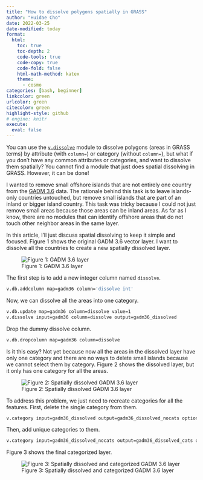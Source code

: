 ```yaml
---
title: "How to dissolve polygons spatially in GRASS"
author: "Huidae Cho"
date: 2022-03-25
date-modified: today
format:
  html:
    toc: true
    toc-depth: 2
    code-tools: true
    code-copy: true
    code-fold: false
    html-math-method: katex
    theme:
      - cosmo
categories: [bash, beginner]
linkcolor: green
urlcolor: green
citecolor: green
highlight-style: github
# engine: knitr
execute:
  eval: false
---
```


You can use the [`v.dissolve`](https://grass.osgeo.org/grass-stable/manuals/v.dissolve.html) module to dissolve polygons (areas in GRASS terms) by attribute (with `column=`) or category (without `column=`), but what if you don’t have any common attributes or categories, and want to dissolve them spatially? You cannot find a module that just does spatial dissolving in GRASS. However, it can be done!

I wanted to remove small offshore islands that are not entirely one country from the [GADM 3.6](https://gadm.org/) data. The rationale behind this task is to leave islands-only countries untouched, but remove small islands that are part of an inland or bigger island country. This task was tricky because I could not just remove small areas because those areas can be inland areas. As far as I know, there are no modules that can identify offshore areas that do not touch other neighbor areas in the same layer.

In this article, I’ll just discuss spatial dissolving to keep it simple and focused. Figure 1 shows the original GADM 3.6 vector layer. I want to dissolve all the countries to create a new spatially dissolved layer.

![Figure 1: GADM 3.6 layer](images/gadm36.webp)

The first step is to add a new integer column named `dissolve`.

```bash
v.db.addcolumn map=gadm36 column='dissolve int'
```

Now, we can dissolve all the areas into one category.

```bash
v.db.update map=gadm36 column=dissolve value=1
v.dissolve input=gadm36 column=dissolve output=gadm36_dissolved
```

Drop the dummy dissolve column.

```bash
v.db.dropcolumn map=gadm36 column=dissolve
```

Is it this easy? Not yet because now all the areas in the dissolved layer have only one category and there are no ways to delete small islands because we cannot select them by category. Figure 2 shows the dissolved layer, but it only has one category for all the areas.

![Figure 2: Spatially dissolved GADM 3.6 layer](images/gadm36_dissolved.webp)

To address this problem, we just need to recreate categories for all the features. First, delete the single category from them.

```bash
v.category input=gadm36_dissolved output=gadm36_dissolved_nocats option=del
```

Then, add unique categories to them.

```bash
v.category input=gadm36_dissolved_nocats output=gadm36_dissolved_cats option=add
```

Figure 3 shows the final categorized layer.

![Figure 3: Spatially dissolved and categorized GADM 3.6 layer](images/gadm36_dissolved_cats.webp)
